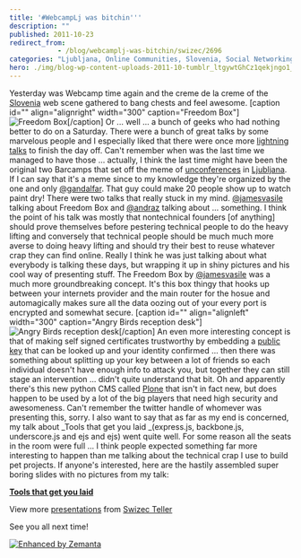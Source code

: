 ```yaml
---
title: '#WebcampLj was bitchin'''
description: ""
published: 2011-10-23
redirect_from: 
            - /blog/webcamplj-was-bitchin/swizec/2696
categories: "Ljubljana, Online Communities, Slovenia, Social Networking, Twitter, Uncategorized"
hero: ./img/blog-wp-content-uploads-2011-10-tumblr_ltgywtGhCz1qekjngo1_500.jpg
---
```


Yesterday was Webcamp time again and the creme de la creme of the [Slovenia](<http://maps.google.com/maps?ll=46.05,14.5&spn=10.0,10.0&q=46.05,14.5 (Slovenia)&t=h> "Slovenia") web scene gathered to bang chests and feel awesome. \[caption id="" align="alignright" width="300" caption="Freedom Box"]![](./img/blog-wp-content-uploads-2011-10-tumblr_ltgywtGhCz1qekjngo1_500.jpg "Freedom Box")\[/caption] Or ... well ... a bunch of geeks who had nothing better to do on a Saturday. There were a bunch of great talks by some marvelous people and I especially liked that there were once more [lightning talks](http://en.wikipedia.org/wiki/Lightning_Talk "Lightning Talk") to finish the day off. Can't remember when was the last time we managed to have those ... actually, I think the last time might have been the original two Barcamps that set off the meme of [unconferences](http://en.wikipedia.org/wiki/Unconference "Unconference") in [Ljubljana](<http://maps.google.com/maps?ll=46.0555555556,14.5083333333&spn=0.1,0.1&q=46.0555555556,14.5083333333 (Ljubljana)&t=h> "Ljubljana"). If I can say that it's a meme since to my knowledge they're organized by the one and only [@gandalfar](http://twitter.com/gandalfar). That guy could make 20 people show up to watch paint dry! There were two talks that really stuck in my mind. [@jamesvasile](http://twitter.com/jamesvasile) talking about Freedom Box and [@andraz](http://twitter.com/andraz) talking about ... something. I think the point of his talk was mostly that nontechnical founders \[of anything] should prove themselves before pestering technical people to do the heavy lifting and conversely that technical people should be much much more averse to doing heavy lifting and should try their best to reuse whatever crap they can find online. Really I think he was just talking about what everybody is talking these days, but wrapping it up in shiny pictures and his cool way of presenting stuff. The Freedom Box by [@jamesvasile](http://twitter.com/andraz) was a much more groundbreaking concept. It's this box thingy that hooks up between your internets provider and the main router for the hosue and automagically makes sure all the data oozing out of your every port is encrypted and somewhat secure. \[caption id="" align="alignleft" width="300" caption="Angry Birds reception desk"]![](./img/blog-wp-content-uploads-2011-10-tumblr_ltgwa8Y4Ka1qekjngo1_5001.jpg "Angry Birds reception desk")\[/caption] An even more interesting concept is that of making self signed certificates trustworthy by embedding a [public key](http://en.wikipedia.org/wiki/Public-key_cryptography "Public-key cryptography") that can be looked up and your identity confirmed ... then there was something about splitting up your key between a lot of friends so each individual doesn't have enough info to attack you, but together they can still stage an intervention ... didn't quite understand that bit. Oh and apparently there's this new python CMS called [Plone](http://plone.org/ "Plone (software)") that isn't in fact new, but does happen to be used by a lot of the big players that need high security and awesomeness. Can't remember the twitter handle of whomever was presenting this, sorry. I also want to say that as far as my end is concerned, my talk about _Tools that get you laid _(express.js, backbone.js, underscore.js and ejs and ejs) went quite well. For some reason all the seats in the room were full ... I think people expected something far more interesting to happen than me talking about the technical crap I use to build pet projects. If anyone's interested, here are the hastily assembled super boring slides with no pictures from my talk:

**[Tools that get you laid](http://www.slideshare.net/Swizec/tools-that-get-you-laid "Tools that get you laid")**

View more [presentations](http://www.slideshare.net/) from [Swizec Teller](http://www.slideshare.net/Swizec)

See you all next time!

[![Enhanced by Zemanta](http://img.zemanta.com/zemified_e.png?x-id=3fe5ffb7-72c0-4b15-bdca-6444671c5283)](http://www.zemanta.com/ "Enhanced by Zemanta")
